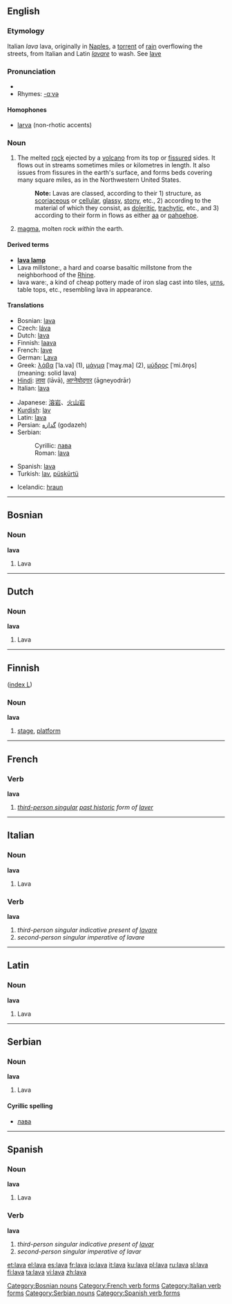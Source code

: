 {{see|Lava}}
{{wikipedia}}
==English==

===Etymology===
Italian ''lava'' lava, originally in [[Naples]], a [[torrent]] of [[rain]] overflowing the streets, from Italian and Latin ''[[lavare]]'' to wash. See [[lave]]

===Pronunciation===
* {{IPA|/lɑːvə/}}
* Rhymes: [[Rhymes:English:-ɑːvə|-ɑːvə]]

====Homophones====
*[[larva]] (non-rhotic accents)

===Noun===
{{en-noun|s|-}}

# The melted [[rock]] ejected by a [[volcano]] from its top or [[fissure]]d sides. It flows out in streams sometimes miles or kilometres in length. It also issues from fissures in the earth's surface, and forms beds covering many square miles, as in the Northwestern United States.
#: '''Note:''' Lavas are classed, according to their 1) structure, as [[scoriaceous]] or [[cellular]], [[glassy]], [[stony]], etc., 2) according to the material of which they consist, as [[doleritic]], [[trachytic]], etc., and 3) according to their form in flows as either [[aa]] or [[pahoehoe]].
# [[magma]], molten rock ''within'' the earth.

====Derived terms====
*'''[[lava lamp]]'''
*Lava millstone:, a hard and coarse basaltic millstone from the neighborhood of the [[Rhine]].
*lava ware:, a kind of cheap pottery made of iron slag cast into tiles, [[urn]]s, table tops, etc., resembling lava in appearance.

====Translations====
{{top}}
*Bosnian: [[lava#Bosnian|lava]] {{f}}
*Czech: [[láva]] {{f}}
*Dutch: [[lava#Dutch|lava]]
*Finnish: [[laava]]
*French: [[lave]] {{f}}
*German: [[Lava]] {{f}}
*Greek: [[λάβα]] [ˈla.va] {{f}} (1), [[μάγμα]] [ˈmaɣ.ma] {{n}} (2), [[μύδρος]] [ˈmi.ðro̞s] {{m}} (meaning: solid lava)
*[[Hindi]]: [[लावा]] (lāvā), [[आग्नेयोद्गार]] (āgneyodrār)
*Italian: [[lava#Italian|lava]] {{f}}
{{mid}}
*Japanese: [[溶岩]]、[[火山岩]]
*[[Kurdish]]: [[lav]] {{f}}
*Latin: [[lava#Latin|lava]]
*Persian: [[گدازه]] (godazeh)
*Serbian:
*:Cyrillic: [[лава#Serbian|лава]] {{f}}
*:Roman: [[lava#Serbian|lava]] {{f}}
*Spanish: [[lava#Spanish|lava]] {{f}}
*Turkish: [[lav]], [[püskürtü]]
{{bottom}}
*Icelandic: [[hraun]] {{n}}

----

==Bosnian==

===Noun===
'''lava''' {{f}}

# Lava

[[Category:Bosnian nouns]]

----

==Dutch==

===Noun===
'''lava'''

# Lava

----

==Finnish==
([[Wiktionary:Finnish_index_l|index L]])

===Noun===
'''lava'''

# [[stage]], [[platform]]

----

==French==

===Verb===
'''lava'''

# ''[[third-person singular]] [[past historic]] form of [[laver#French|laver]]''

[[Category:French verb forms]]

----

==Italian==

===Noun===
'''lava'''

# Lava

===Verb===
'''lava'''

# ''third-person singular indicative present of [[lavare]]''
# ''second-person singular imperative of lavare''
[[Category:Italian verb forms]]

----

==Latin==

===Noun===
'''lava'''

# Lava

----

==Serbian==

===Noun===
'''lava''' {{f}}

# Lava

====Cyrillic spelling====
*[[лава#Serbian|лава]]
[[Category:Serbian nouns]]

----

==Spanish==

===Noun===
'''lava''' {{f}}

# Lava

===Verb===
'''lava'''

# ''third-person singular indicative present of [[lavar]]''
# ''second-person singular imperative of lavar''

[[Category:Spanish verb forms]]

[[et:lava]]
[[el:lava]]
[[es:lava]]
[[fr:lava]]
[[io:lava]]
[[it:lava]]
[[ku:lava]]
[[pl:lava]]
[[ru:lava]]
[[sl:lava]]
[[fi:lava]]
[[ta:lava]]
[[vi:lava]]
[[zh:lava]]